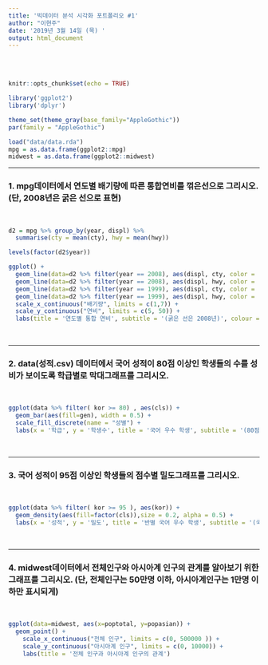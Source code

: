 ```yaml
---
title: '빅데이터 분석 시각화 포트폴리오 #1'
author: "이현주"
date: '2019년 3월 14일 (목) '
output: html_document
---
```

<br>
<br>

```r
knitr::opts_chunk$set(echo = TRUE)

library('ggplot2')
library('dplyr')

theme_set(theme_gray(base_family="AppleGothic"))
par(family = "AppleGothic")

load("data/data.rda")
mpg = as.data.frame(ggplot2::mpg)
midwest = as.data.frame(ggplot2::midwest)
```

----

### 1. mpg데이터에서 연도별 배기량에 따른 통합연비를 꺾은선으로 그리시오. (단, 2008년은 굵은 선으로 표현)
<br>
```r

d2 = mpg %>% group_by(year, displ) %>% 
  summarise(cty = mean(cty), hwy = mean(hwy))

levels(factor(d2$year)) 

ggplot() +
  geom_line(data=d2 %>% filter(year == 2008), aes(displ, cty, color = '2008 cty'), size = 1) +
  geom_line(data=d2 %>% filter(year == 2008), aes(displ, hwy, color = '2008 hwy'), size = 1) +
  geom_line(data=d2 %>% filter(year == 1999), aes(displ, cty, color = '1999 cty')) +
  geom_line(data=d2 %>% filter(year == 1999), aes(displ, hwy, color = '1999 hwy')) +
  scale_x_continuous("배기량", limits = c(1,7)) +
  scale_y_continuous("연비", limits = c(5, 50)) +
  labs(title = '연도별 통합 연비', subtitle = '(굵은 선은 2008년)', colour = "")
```

<br>

----

### 2. data(성적.csv) 데이터에서 국어 성적이 80점 이상인 학생들의 수를 성비가 보이도록 학급별로 막대그래프를 그리시오.

<br>
```r

ggplot(data %>% filter( kor >= 80) , aes(cls)) +
  geom_bar(aes(fill=gen), width = 0.5) +
  scale_fill_discrete(name = "성별") +      
  labs(x = '학급', y = '학생수', title = '국어 우수 학생', subtitle = '(80점 이상)')

```

<br>

----

### 3. 국어 성적이 95점 이상인 학생들의 점수별 밀도그래프를 그리시오.

<br>

```r

ggplot(data %>% filter( kor >= 95 ), aes(kor)) +
  geom_density(aes(fill=factor(cls)),size = 0.2, alpha = 0.5) +
  labs(x = '성적', y = '밀도', title = '반별 국어 우수 학생', subtitle = '(국어 점수 A+ 이상)', fill = '학급')

```

<br>

----

### 4. midwest데이터에서 전체인구와 아시아계 인구의 관계를 알아보기 위한 그래프를 그리시오. (단, 전체인구는 50만명 이하, 아시아계인구는 1만명 이하만 표시되게)

<br>

```r

ggplot(data=midwest, aes(x=poptotal, y=popasian)) + 
  geom_point() + 
    scale_x_continuous("전체 인구", limits = c(0, 500000 )) +
    scale_y_continuous("아시아계 인구", limits = c(0, 10000)) +
    labs(title = '전체 인구과 아시아계 인구의 관계')
  
```
